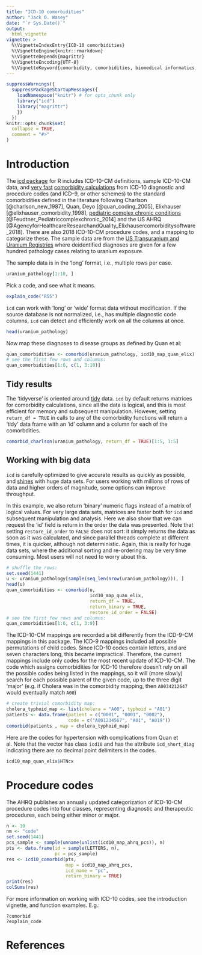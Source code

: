 ```yaml
---
title: "ICD-10 comorbidities"
author: "Jack O. Wasey"
date: "`r Sys.Date()`"
output:
  html_vignette
vignette: >
  %\VignetteIndexEntry{ICD-10 comorbidities}
  %\VignetteEngine{knitr::rmarkdown}
  %\VignetteDepends{magrittr}
  %\VignetteEncoding{UTF-8}
  %\VignetteKeyword{comorbidity, comorbidities, biomedical informatics, administrative data, matrix algebra, ICD-10, ICD-10-CM, WHO, France, Belgium}
---
```

<!--
Copyright (C) 2014 - 2020  Jack O. Wasey

This file is part of icd.

icd is free software: you can redistribute it and/or modify
it under the terms of the GNU General Public License as published by
the Free Software Foundation, either version 3 of the License, or
(at your option) any later version.

icd is distributed in the hope that it will be useful,
but WITHOUT ANY WARRANTY; without even the implied warranty of
MERCHANTABILITY or FITNESS FOR A PARTICULAR PURPOSE. See the
GNU General Public License for more details.

You should have received a copy of the GNU General Public License
along with icd. If not, see <http:#www.gnu.org/licenses/>.
-->

```r
suppressWarnings({
  suppressPackageStartupMessages({
    loadNamespace("knitr") # for opts_chunk only
    library("icd")
    library("magrittr")
    })
  })
knitr::opts_chunk$set(
  collapse = TRUE,
  comment = "#>"
)
```

# Introduction

The [icd package](https://cran.r-project.org/package=icd) for R includes ICD-10-CM definitions, sample ICD-10-CM data, and [very fast](efficiency-prebuilt.html) [comorbidity calculations](introduction.html) from ICD-10 diagnostic and procedure codes (and ICD-9, or other schemes) to the standard comorbidities defined in the literature following Charlson [@charlson_new_1987], Quan, Deyo [@quan_coding_2005], Elixhauser [@elixhauser_comorbidity_1998], [pediatric complex chronic conditions](pccc.html) [@Feudtner_Pediatriccomplexchronic_2014] and the US AHRQ [@AgencyforHealthcareResearchandQuality_Elixhausercomorbiditysoftware_2018]. There are also 2018 ICD-10-CM procedure codes, and a mapping to categorize these. The sample data are from the [US Transuranium and Uranium Registries](https://ustur.wsu.edu/about-us/) where deidentified diagnoses are given for a few hundred pathology cases relating to uranium exposure.

The sample data is in the 'long' format, i.e., multiple rows per case.

```r
uranium_pathology[1:10, ]
```

Pick a code, and see what it means.

```r
explain_code("R55")
```

`icd` can work with 'long' or 'wide' format data without modification. If the source database is not normalized, i.e., has multiple diagnostic code columns, `icd` can detect and efficiently work on all the columns at once.

```r
head(uranium_pathology)
```

Now map these diagnoses to disease groups as defined by Quan et al:

```r
quan_comorbidities <- comorbid(uranium_pathology, icd10_map_quan_elix)
# see the first few rows and columns:
quan_comorbidities[1:6, c(1, 3:10)]
```

## Tidy results

The 'tidyverse' is oriented around [tidy](https://tidyr.tidyverse.org/articles/tidy-data.html) data. `icd` by default returns matrices for comorbidity calculations, since all the data is logical, and this is most efficient for memory and subsequent manipulation. However, setting `return_df = TRUE` in calls to any of the comorbidity functions will return a 'tidy' data frame with an 'id' column and a column for each of the comorbdities.

```r
comorbid_charlson(uranium_pathology, return_df = TRUE)[1:5, 1:5]
```

## Working with big data

`icd` is carefully optimized to give accurate results as quickly as possible, and [shines](efficiency-prebuilt.html) with huge data sets. For users working with millions of rows of data and higher orders of magnitude, some options can improve throughput.

In this example, we also return 'binary' numeric flags instead of a matrix of logical values. For very large data sets, matrices are faster both for `icd` and subsequent manipulation and analysis. Here we also show that we can request the 'id' field is return in the order the data was presented. Note that setting `restore_id_order` to `FALSE` does not sort: it simply returns the data as soon as it was calculated, and since parallel threads complete at different times, it is quicker, although not deterministic. Again, this is really for huge data sets, where the additional sorting and re-ordering may be very time consuming. Most users will not need to worry about this.

```r
# shuffle the rows:
set.seed(1441)
u <- uranium_pathology[sample(seq_len(nrow(uranium_pathology))), ]
head(u)
quan_comorbidities <- comorbid(u,
                               icd10_map_quan_elix,
                               return_df = TRUE,
                               return_binary = TRUE,
                               restore_id_order = FALSE)
# see the first few rows and columns:
quan_comorbidities[1:6, c(1, 3:9)]
```

The ICD-10-CM mappings are recorded a bit differently from the ICD-9-CM mappings in this package. The ICD-9 mappings included all possible permutations of child codes. Since ICD-10 codes contain letters, and are seven characters long, this became impractical. Therefore, the current mappings include only codes for the most recent update of ICD-10-CM. The code which assigns comorbidities for ICD-10 therefore doesn't rely on all the possible codes being listed in the mappings, so it will (more slowly) search for each possible parent of the given code, up to the three digit 'major' (e.g. if Cholera was in the comorbidity mapping, then `A0034212647` would eventually match `A00`)

```r
# create trivial comorbidity map:
cholera_typhoid_map <- list(cholera = "A00", typhoid = "A01")
patients <- data.frame(patient = c("0001", "0001", "0002"),
                       code = c("A001234567", "A01", "A019"))
comorbid(patients , map = cholera_typhoid_map)
```

Here are the codes for hypertension with complications from Quan et al. Note that the vector has class `icd10` and has the attribute `icd_short_diag` indicating there are no decimal point delimiters in the codes.

```r
icd10_map_quan_elix$HTNcx
```

# Procedure codes

The AHRQ publishes an annually updated categorization of ICD-10-CM procedure codes into four classes, representing diagnostic and therapeutic procedures, each being either minor or major.

```r
n <- 10
nm <- "code"
set.seed(1441)
pcs_sample <- sample(unname(unlist(icd10_map_ahrq_pcs)), n)
pts <- data.frame(id = sample(LETTERS, n),
                  pc = pcs_sample)
res <- icd10_comorbid(pts,
                      map = icd10_map_ahrq_pcs,
                      icd_name = "pc",
                      return_binary = TRUE)
print(res)
colSums(res)
```

For more information on working with ICD-10 codes, see the introduction vignette, and function examples. E.g.:

```
?comorbid
?explain_code
```

# References
